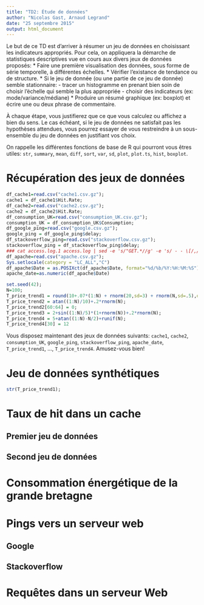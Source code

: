 ```yaml
---
title: "TD2: Étude de données"
author: "Nicolas Gast, Arnaud Legrand"
date: "25 septembre 2015"
output: html_document
---
```


Le but de ce TD est d'arriver à résumer un jeu de données en choisissant les indicateurs appropriés. Pour cela, on appliquera la démarche de statistiques descriptives vue en cours aux divers jeux de données proposés:
* Faire une première visualisation des données, sous forme de série temporelle, à différentes échelles.
* Vérifier l'existance de tendance ou de structure.
* Si le jeu de donnée (ou une partie de ce jeu de donnée) semble stationnaire: 
- tracer un histogramme en prenant bien soin de choisir l'échelle qui semble la plus appropriée
- choisir des indicateurs (ex: mode/variance/médiane)
* Produire un résumé graphique (ex: boxplot) et écrire une ou deux phrase de commentaire. 

À chaque étape, vous justifierez que ce que vous calculez ou affichez a bien du sens. Le cas échéant, si le jeu de données ne satisfait pas les hypothèses attendues, vous pourrez essayer de vous restreindre à un sous-ensemble du jeu de données en justifiant vos choix.

On rappelle les différentes fonctions de base de R qui pourront vous êtres utiles: `str`, `summary`, `mean`, `diff`, `sort`, `var`, `sd`, `plot`, `plot.ts`, `hist`, `boxplot`.

# Récupération des jeux de données
```r
df_cache1=read.csv("cache1.csv.gz");
cache1 = df_cache1$Hit.Rate;
df_cache2=read.csv("cache2.csv.gz");
cache2 = df_cache2$Hit.Rate;
df_consumption_UK=read.csv("consumption_UK.csv.gz");
consumption_UK = df_consumption_UK$Consumption;
df_google_ping=read.csv("google.csv.gz");
google_ping = df_google_ping$delay;
df_stackoverflow_ping=read.csv("stackoverflow.csv.gz");
stackoverflow_ping = df_stackoverflow_ping$delay;
### cat access.log.1 access.log | sed -e 's/"GET.*//g' -e 's/ - - \[/,/' -e 's/ .*//' > /tmp/apache.csv
df_apache=read.csv("apache.csv.gz");
Sys.setlocale(category = "LC_ALL","C")
df_apache$Date = as.POSIXct(df_apache$Date, format="%d/%b/%Y:%H:%M:%S")
apache_date=as.numeric(df_apache$Date)

set.seed(42);
N=100;
T_price_trend1 = round(10+.07*(1:N) + rnorm(20,sd=3) + rnorm(N,sd=.5),digit=1);
T_price_trend2 = atan((1:N)/10)+.2*rnorm(N);
T_price_trend2[60:64] = 0;
T_price_trend3 = 2+sin((1:N)/5)*(1+rnorm(N))+.2*rnorm(N);
T_price_trend4 = 5+atan((1:N)-N/2)+runif(N);
T_price_trend4[30] = 12
```

Vous disposez maintenant des jeux de données suivants: `cache1`, `cache2`, `consumption_UK`, `google_ping`, `stackoverflow_ping`, `apache_date`, `T_price_trend1`, ..., `T_price_trend4`. Amusez-vous bien! 

# Jeu de données synthétiques
```r
str(T_price_trend1);
```

# Taux de hit dans un cache
## Premier jeu de données
## Second jeu de données

# Consommation énergétique de la grande bretagne

# Pings vers un serveur web
## Google
## Stackoverflow

# Requêtes dans un serveur Web
